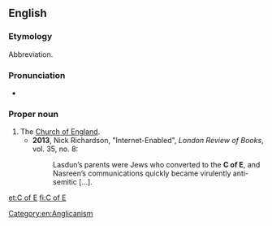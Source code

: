 ==English==

===Etymology===
Abbreviation.

===Pronunciation===
* {{a|UK}} {{IPA|/ˌsiːəvˈiː/|lang=en}}

===Proper noun===
{{en-proper noun}}

# The [[Church of England]].
#* '''2013''', Nick Richardson, "Internet-Enabled", ''London Review of Books'', vol. 35, no. 8:
#*: Lasdun’s parents were Jews who converted to the '''C of E''', and Nasreen’s communications quickly became virulently anti-semitic [...].

[[Category:en:Anglicanism]]

[[et:C of E]]
[[fi:C of E]]